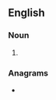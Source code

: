 ==English==

===Noun===
{{head|en|noun form}}

# {{plural of|en|altimeter}}

===Anagrams===
* {{anagrams|en|a=aeeilmrstt|altimetres}}
